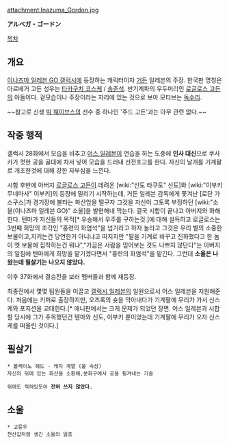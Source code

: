 attachment:Inazuma_Gordon.jpg

'''アルベガ・ゴードン'''

[[목차]]

== 개요 ==
[[이나즈마 일레븐 GO 갤럭시]]에 등장하는 캐릭터이자 [[거든]] 일레븐의 주장. 한국판 명칭은 아르베거 고든 성우는 [[타카구치 코스케]] / [[송준석]]. 반기계파의 우두머리인 [[로글로스 고든]]의 아들이다. 겉모습이나 주장이라는 자리에 있는 것으로 보아 모티브는 [[독수리]].

~~참고로 신생 [[빅 웨이브스]]의 선수 중 하나인 '주드 고든'과는 아무 관련 없다.~~

== 작중 행적 ==
갤럭시 28화에서 모습을 비추고 [[어스 일레븐]]이 연습을 하는 도중에 '''인사 대신'''으로 쿠사카가 컷한 공을 골대에 차서 넣어 모습을 드러내 선전포고를 한다. 자신의 날개를 기계팔로 개조한것에 대해 강한 자부심을 느낀다. 

시합 후반에 아버지 [[로글로스 고든]]이 데려온 [wiki:"신도 타쿠토" 신도]와 [wiki:"이부키 무네마사" 이부키]의 등장에 밀리기 시작하는데, 거든 일레븐 감독에게 쫓겨난 [로단 가스구스]가 경기장에 불타는 화산암을 떨구자 그것을 자신이 그토록 부정하던 [wiki:"소울(이나즈마 일레븐 GO)" 소울]을 발현해내 막는다. 결국 시합이 끝나고 아버지와 화해한다. 텐마가 자신들의 목적[* 우승해서 우주를 구하는것.]에 대해 설득하고 로글로스는 3번째 희망의 조각인 "홍련의 화염석"을 넘기라고 하자 놀라고 그것은 우리 별의 소중한 보물이고,지키는건 당연한거 아니냐고 따지지만 "팔을 기계로 바꾸고 진화했다고 한 놈이 옛 보물에 집착하는건 뭐냐","가끔은 사람을 믿어보는 것도 나쁘지 않단다"는 아버지의 일침에 텐마에게 희망을 맡기겠다면서 "홍련의 화염석"을 맡긴다. 그런데 '''소울은 나왔는데 필살기는 나오지 않았다.'''

이후 37화에서 결승전을 보러 멤버들과 함께 재등장.

최종전에서 몇몇 팀원들을 이끌고 [[갤럭시 일레븐]]의 일원으로서 어스 일레븐을 지원해준다. 처음에는 키퍼로 출장하지만, 오즈록의 슛을 막아내다가 기계팔에 무리가 가서 신스케와 포지션을 교대한다.[* 애니판에서는 크게 문제가 되었던 장면. 어스 일레븐과 시합할 당시에 그가 주목했던건 텐마와 신도, 이부키 뿐이었는데 기계팔에 무리가 오자 신스케를 떠올린 것이다.]

== 필살기 ==
 * 볼케이노 헤드 - 캐치 계열 (불 속성)
 자신의 뒤에 있는 화산을 소환해,분화구에서 공을 튕겨내는 기술

 위에도 적혀있듯이 '''전혀 쓰지 않았다.'''

== 소울 ==
 * 고류우
 천산갑처럼 생긴 소울의 일종
